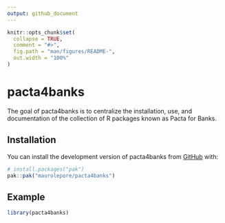 ```yaml
---
output: github_document
---
```


<!-- README.md is generated from README.Rmd. Please edit that file -->

```r
knitr::opts_chunk$set(
  collapse = TRUE,
  comment = "#>",
  fig.path = "man/figures/README-",
  out.width = "100%"
)
```

# pacta4banks

<!-- badges: start -->
<!-- badges: end -->

The goal of pacta4banks is to centralize the installation, use, and
documentation of the collection of R packages known as Pacta for Banks.

## Installation

You can install the development version of pacta4banks from [GitHub](https://github.com/) with:

``` r
# install.packages("pak")
pak::pak("maurolepore/pacta4banks")
```

## Example

```r
library(pacta4banks)
```
